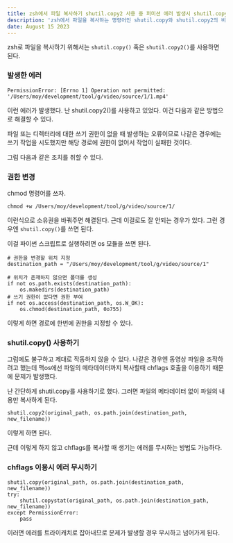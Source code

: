 ```yaml
---
title: zsh에서 파일 복사하기 shutil.copy2 사용 중 퍼미션 에러 발생시 shutil.copy와 shutil.copy2 차이
description: 'zsh에서 파일을 복사하는 명령어인 shutil.copy와 shutil.copy2의 비교'
date: August 15 2023
---
```


zsh로 파일을 복사하기 위해서는 ```shutil.copy()``` 혹은 ```shutil.copy2()```를 사용하면 된다.

### 발생한 에러

```
PermissionError: [Errno 1] Operation not permitted: '/Users/moy/development/tool/g/video/source/1/1.mp4'
```

이런 에러가 발생했다. 난 shutil.copy2()를 사용하고 있었다. 이건 다음과 같은 방법으로 해결할 수 있다. 

파일 또는 디렉터리에 대한 쓰기 권한이 없을 때 발생하는 오류이므로
나같은 경우에는 쓰기 작업을 시도했지만 해당 경로에 권한이 없어서 작업이 실패한 것이다.


그럼 다음과 같은 조치를 취할 수 있다.

### 권한 변경
chmod 명령어를 쓰자. 

```
chmod +w /Users/moy/development/tool/g/video/source/1/
```
이런식으로 소유권을 바꿔주면 해결된다. 근데 이걸로도 잘 안되는 경우가 있다. 그런 경우엔 ```shutil.copy()```를 쓰면 된다.

이걸 파이썬 스크립트로 실행하려면 os 모듈을 쓰면 된다.

```
# 권한을 변경할 위치 지정
destination_path = "/Users/moy/development/tool/g/video/source/1" 

# 위치가 존재하지 않으면 폴더를 생성
if not os.path.exists(destination_path):
    os.makedirs(destination_path)
# 쓰기 권한이 없다면 권한 부여
if not os.access(destination_path, os.W_OK):
    os.chmod(destination_path, 0o755)
```
이렇게 하면 경로에 한번에 권한을 지정할 수 있다.


### shutil.copy() 사용하기

그럼에도 불구하고 제대로 작동하지 않을 수 있다. 나같은 경우엔 동영상 파일을 조작하려고 했는데 맥os에선 파일의 메타데이터까지 복사할때 chflags 호출을 이용하기 때문에 문제가 발생했다.

난 간단하게 shutil.copy를 사용하기로 했다. 그러면 파일의 메타데이터 없이 파일의 내용만 복사하게 된다.

```
shutil.copy2(original_path, os.path.join(destination_path, new_filename))
```
이렇게 하면 된다.

근데 이렇게 하지 않고 chflags를 복사할 때 생기는 에러를 무시하는 방법도 가능하다.

### chflags 이용시 에러 무시하기

```
shutil.copy(original_path, os.path.join(destination_path, new_filename))
try:
    shutil.copystat(original_path, os.path.join(destination_path, new_filename))
except PermissionError:
    pass
```

이러면 에러를 트라이캐치로 잡아내므로 문제가 발생할 경우 무시하고 넘어가게 된다. 



